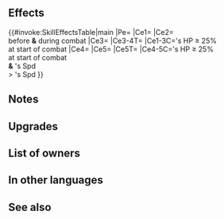 {{Weapon Infobox
|tagid=SID_魔器・魔槍ルーン
|intID=3561
|userVersion1=Weapon
|userVersion2=Gleam
|exclusive=0
|weaponType=Lance
|cost=300
|might=16
|range=1
|cooldown=-1
|effect=Accelerates Special trigger (cooldown count-1). At start of combat, if unit's HP ≥ 25%, grants Atk/Spd/Def/Res+5 to unit, deals damage = 20% of unit's Spd (including when dealing damage with a Special triggered before combat), neutralizes foe's bonuses to Spd/Def during combat, and also, if unit's Spd > foe's Spd, neutralizes effects that guarantee foe's follow-up attacks and effects that prevent unit's follow-up attacks during combat.
|statModifiers=0,16,0,0,0
|required=Silver Lance
|refinePaths=default
|refineSP=350
|refineMedals=500
|refineStones=200
|properties=arcane,random_owner
}}
==Effects==
{{#invoke:SkillEffectsTable|main
|Pe={{Eft|Accelerates Special}}
|Ce1={{Eft|Temporary buffs|Atk/Spd/Def/Res|5}}
|Ce2={{Eft|Damage Boost|20% of {{Tgt|Unit}}'s Spd}}<br>before '''&''' during combat
|Ce3={{Eft|Neutralize Bonuses|Spd/Def}}
|Ce3-4T={{Tgt|Foe}}
|Ce1-3C={{Tgt|Unit}}'s HP ≥ 25%<br>at start of combat
|Ce4={{Eft|Neutralize Guaranteed Follow-Ups}}
|Ce5={{Eft|Neutralize Prevent Follow-Ups}}
|Ce5T={{Tgt|Unit}}
|Ce4-5C={{Tgt|Unit}}'s HP ≥ 25%<br>at start of combat<br>'''&''' {{Tgt|Unit}}'s Spd<br>> {{Tgt|Foe}}'s Spd
}}
==Notes==
{{Temporary buffs}}
{{DamageBoost}}
{{Bonus neutralization}}
{{Follow-up effect neutralization}}
==Upgrades==
{{Weapon Upgrade List}}
==List of owners==
{{Skill Hero List}}
{{NoInheritHeroes}}
==In other languages==
{{OtherLanguages
|japanese=魔器・魔槍ルーン
|german=Arkane Lúin
|spanishEU=Lúin arcana
|spanishLA=Lúin arcana
|french=Lúin arcane
|italian=Lúin arcana
|chineseTW=魔器・魔槍盧恩
|portuguese=Lúin arcana
}}
==See also==
{{See also skills|cond=WikiName LIKE '%Lúin%' OR Description LIKE '%deals damage =%of unit_s Spd%including when dealing damage%' AND Exclusive='1'}}
{{Weapons Navbox}}